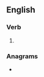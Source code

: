 ==English==

===Verb===
{{head|en|verb form}}

# {{en-third-person singular of|flame out}}

===Anagrams===
* {{anagrams|en|a=aeflmostu|flame-outs|flameouts}}